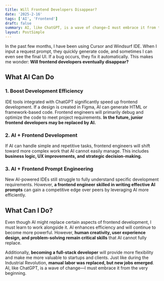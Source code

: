 ```yaml
---
title: Will Frontend Developers Disappear?
date: '2025-2-16'
tags: ['AI', 'Frontend']
draft: false
summary: AI, like ChatGPT, is a wave of change—I must embrace it from the very beginning.
layout: PostSimple
---
```


In the past few months, I have been using Cursor and Windsurf IDE. When I input a request prompt, they quickly generate code, and sometimes I can even see the final UI. If a bug occurs, they fix it automatically. This makes me wonder: **Will frontend developers eventually disappear?**

## What AI Can Do

### 1. Boost Development Efficiency

IDE tools integrated with ChatGPT significantly speed up frontend development. If a design is created in Figma, AI can generate HTML or framework-based code. Frontend engineers will primarily debug and optimize the code to meet project requirements. **In the future, junior frontend developers may be replaced by AI.**

### 2. AI + Frontend Development

If AI can handle simple and repetitive tasks, frontend engineers will shift toward more complex work that AI cannot easily manage. This includes **business logic, UX improvements, and strategic decision-making.**

### 3. AI + Frontend Prompt Engineering

New AI-powered IDEs still struggle to fully understand specific development requirements. However, **a frontend engineer skilled in writing effective AI prompts** can gain a competitive edge over peers by leveraging AI more efficiently.

## What Can I Do?

Even though AI might replace certain aspects of frontend development, I must learn to work alongside it. AI enhances efficiency and will continue to become more powerful. However, **human creativity, user experience design, and problem-solving remain critical skills** that AI cannot fully replace.

Additionally, **becoming a full-stack developer** will provide more flexibility and make me more valuable to startups and clients. Just like during the Industrial Revolution, **manual labor was replaced, but new jobs emerged**. AI, like ChatGPT, is a wave of change—I must embrace it from the very beginning.

